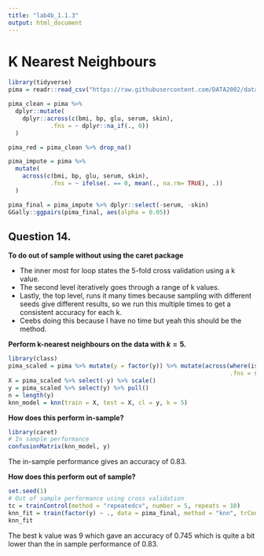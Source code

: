 ```yaml
---
title: "lab4b_1.1.3"
output: html_document
---
```


# K Nearest Neighbours

```r
library(tidyverse)
pima = readr::read_csv("https://raw.githubusercontent.com/DATA2002/data/master/pima.csv")

pima_clean = pima %>% 
  dplyr::mutate(
    dplyr::across(c(bmi, bp, glu, serum, skin),
            .fns = ~ dplyr::na_if(., 0))
  )

pima_red = pima_clean %>% drop_na()

pima_impute = pima %>% 
  mutate(
    across(c(bmi, bp, glu, serum, skin),
            .fns = ~ ifelse(. == 0, mean(., na.rm= TRUE), .))
  ) 

pima_final = pima_impute %>% dplyr::select(-serum, -skin)
GGally::ggpairs(pima_final, aes(alpha = 0.05))
```

## Question 14. 

**To do out of sample without using the caret package**

- The inner most for loop states the 5-fold cross validation using a k value.
- The second level iteratively goes through a range of k values.
- Lastly, the top level, runs it many times because sampling with different seeds give different results, so we run this multiple times to get a consistent accuracy for each k.
- Ceebs doing this because I have no time but yeah this should be the method.

**Perform k-nearest neighbours on the data with $k = 5$.**

```r
library(class)
pima_scaled = pima %>% mutate(y = factor(y)) %>% mutate(across(where(is.numeric),
                                                               .fns = scale))
X = pima_scaled %>% select(-y) %>% scale()
y = pima_scaled %>% select(y) %>% pull()
n = length(y)
knn_model = knn(train = X, test = X, cl = y, k = 5)
```

**How does this perform in-sample?**

```r
library(caret)
# In sample performance
confusionMatrix(knn_model, y)
```

The in-sample performance gives an accuracy of 0.83.

**How does this perform out of sample?**

```r
set.seed(1)
# Out of sample performance using cross validation
tc = trainControl(method = "repeatedcv", number = 5, repeats = 10)
knn_fit = train(factor(y) ~ ., data = pima_final, method = "knn", trControl = tc)
knn_fit
```

The best k value was 9 which gave an accuracy of 0.745 which is quite a bit lower than the in sample performance of 0.83.



